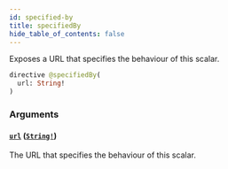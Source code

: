 ```yaml
---
id: specified-by
title: specifiedBy
hide_table_of_contents: false
---
```



Exposes a URL that specifies the behaviour of this scalar.

```graphql
directive @specifiedBy(
  url: String!
)
```


### Arguments

#### [`url`](#) ([`String!`](/developers/demandhq-apis/demand-api/graphql/reference/scalars/string))

The URL that specifies the behaviour of this scalar.




